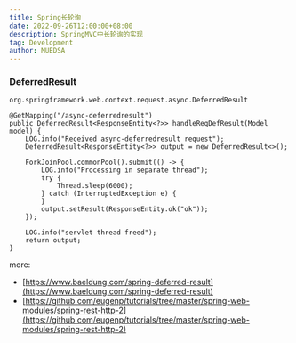 ```yaml
---
title: Spring长轮询
date: 2022-09-26T12:00:00+08:00
description: SpringMVC中长轮询的实现
tag: Development
author: MUEDSA
---
```


### DeferredResult

`org.springframework.web.context.request.async.DeferredResult`

```
@GetMapping("/async-deferredresult")
public DeferredResult<ResponseEntity<?>> handleReqDefResult(Model model) {
    LOG.info("Received async-deferredresult request");
    DeferredResult<ResponseEntity<?>> output = new DeferredResult<>();

    ForkJoinPool.commonPool().submit(() -> {
        LOG.info("Processing in separate thread");
        try {
            Thread.sleep(6000);
        } catch (InterruptedException e) {
        }
        output.setResult(ResponseEntity.ok("ok"));
    });

    LOG.info("servlet thread freed");
    return output;
}
```

more:
- [https://www.baeldung.com/spring-deferred-result](https://www.baeldung.com/spring-deferred-result)
- [https://github.com/eugenp/tutorials/tree/master/spring-web-modules/spring-rest-http-2](https://github.com/eugenp/tutorials/tree/master/spring-web-modules/spring-rest-http-2)
